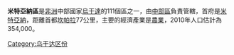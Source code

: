 {{Infobox settlement
|name=米特亞納區
|settlement_type=
|native_name      =
|nickname           = 
|image_skyline      
|image_size          = 
|image_caption       =
|image_flag         = 
|image_seal         =
|image_map          = <!-- 檔案不存在 Mityana District Uganda.png -->
|map_caption        = 
|coordinates_region   = UG
|subdivision_type1   = 國家
|subdivision_name1   = {{flag|Uganda}}
|subdivision_type2   = 地理區
|subdivision_name2   = [[中部區_(烏干達)|中部區]]
|subdivision_type3  =  首府
|subdivision_name3  =  [[米特亞納|米特亞納]]
|leader_title       =
|leader_name        =
|established_title  =
|established_date   = 
|area_magnitude     = 
|area_total_km2         = 
|area_land_km2          = 
|area_water_km2         = 
|population_as_of   = 2010估計
|population_note    = 
|population_total   = 354000
|population_metro   = 
|population_density_km2 = 
|timezone           =[[東非時間|東非時間]]
|utc_offset         = +3
|timezone_DST       = 
|utc_offset_DST     = 
|latd=00|latm=27|lats=|latNS=N
|longd=32|longm=03|longs=|longEW=E
|elevation_m          = 
|blank_name             =
|blank_info             =
|website            = [https://web.archive.org/web/20071228233626/http://www.mityana.go.ug/]
|footnotes          = 
}}

'''米特亞納區'''是[[非洲|非洲]]中部國家[[烏干達|烏干達]]的111個區之一，由[[中部區_(烏干達)|中部區]]負責管轄，首府是[[米特亞納|米特亞納]]，距離首都[[坎帕拉|坎帕拉]]77公里，主要的經濟產業是[[農業|農業]]，2010年人口估計為354,000。

{{coord|00|27|N|32|03|E|source:jawiki_region:UG_type:adm1st|display=title}}

{{Uganda-stub}}
{{烏干達行政區劃}}

[[Category:乌干达区份|Category:乌干达区份]]